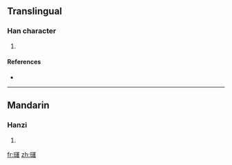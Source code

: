 ==Translingual==

===Han character===
{{Han char|rn=96|rad=玉|as=13|sn=17|four=1713<sub>5</sub>|canj=一土卜月十 (MGYBJ)}}

# {{defn|Han|sort=玉13}}

====References====
* {{Han ref|kx=0743.080|dkj=21278|dj=1152.080|hdz=21142.070|uh=74AD|ud=29869|bh=ED6B|bd=60779}}

----

==Mandarin==

===Hanzi===
{{cmn-hanzi|pin=[[gùn]] ([[gun4]])|wg=kun<sup>4</sup>}}

# {{defn|Mandarin}}

[[fr:璭]]
[[zh:璭]]